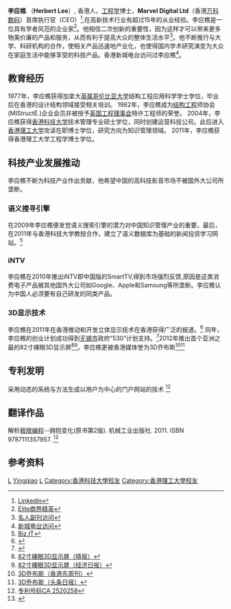{{newsrelease|time=2015-05-11T19:59:25+00:00}}
'''李应樵''' （'''Herbert Lee'''）, 香港人，[[工程学|工程学]]博士，'''Marvel Digital Ltd'''（香港[[万科数码|万科数码]]）首席执行官（CEO）<ref>[http://hk.linkedin.com/in/herbertlee Linkedin]{{dead link|date=2018年3月 |bot=InternetArchiveBot |fix-attempted=yes }}</ref>,在高新技术行业有超过15年的从业经验。李应樵是一位具有学者风范的企业家<ref>[https://www.box.com/shared/1yo379o5aqftmatcvfj1 Elite商界精英]{{dead link|date=2018年3月 |bot=InternetArchiveBot |fix-attempted=yes }}</ref>。他相信二次创新的重要性，因为这样才可以带来更多物美价廉的产品和服务，从而有利于提高大众的整体生活水平<ref>[http://geogle.comp.polyu.edu.hk/herbert/SingTao.pdf 名人副刊访问]{{dead link|date=2018年3月 |bot=InternetArchiveBot |fix-attempted=yes }}</ref>。他不断推行与大学、科研机构的合作，使相关产品迅速地产业化，也使得国内学术研究演变为大众在家庭生活中能够享受的科技产品。香港新城电台访问过李应樵<ref>[http://geogle.comp.polyu.edu.hk/herbert/HerbertInterview.wmv 新城电台访问]{{dead link|date=2018年3月 |bot=InternetArchiveBot |fix-attempted=yes }}</ref>。

== 教育经历 ==
1977年，李应樵获得加拿大[[英属哥伦比亚大学|英属哥伦比亚大学]]结构工程应用科学学士学位，毕业后在香港的设计结构领域接受相关培训。 1982年，李应樵成为[[结构工程|结构工程]]师协会(MIStructE.)企业会员并被授予[[英国工程理事会|英国工程理事会]]特许工程师的荣誉。 2004年，李应樵获得[[香港科技大学|香港科技大学]]技术管理专业硕士学位，同时创建运营科技公司。此后进入[[香港理工大学|香港理工大学]]攻读在职博士学位，研究方向为知识管理领域。 2011年，李应樵获得香港理工大学工程学博士学位。

== 科技产业发展推动 == 
李应樵不断为科技产业作出贡献，他希望中国的高科技影音市场不被国外大公司所垄断。

=== 语义搜寻引擎 === 
在2009年李应樵便发觉语义搜索引擎的潜力对中国知识管理产业的重要，最后，在2011年与香港科技大学教授合作，建立了语义数据库为基础的新闻投资学习网站。<ref>[http://geogle.comp.polyu.edu.hk/herbert/PCM_947_20%20Sep_p18.pdf Biz.IT]{{dead link|date=2018年3月 |bot=InternetArchiveBot |fix-attempted=yes }}</ref>

=== iNTV ===
李应樵在2010年推出iNTV即中国版的SmartTV,得到市场强烈反馈,原因是这类消费电子产品被其他国外大公司如Google、Apple和Samsung等所垄断。李应樵认为中国人必须要有自己研发的同类产品。

=== 3D显示技术 ===
李应樵在2011年在香港推动和开发立体显示技术在香港获得广泛的报道。<ref>{{Cite web |url=http://www.youtube.com/watch?v=HILGVOLRjAA&feature=related |title=香港2011电子展电视访问 |access-date=2012-01-24 |archive-date=2016-04-12 |archive-url=https://web.archive.org/web/20160412201138/https://www.youtube.com/watch?v=HILGVOLRjAA&feature=related |dead-url=no }}</ref> 同年，李应樵的创业计划成功得到[[无锡市|无锡市]]政府“530”计划支持。<ref>{{Cite web |url=http://www.530.gov.cn/chinese/infodetail/?infoid=3342e09a-d19f-4bbf-b852-c0551cdbb191&siteid=1&categoryNum=001001 |title=2011年“530”计划入围项目名单 |accessdate=2012-01-23 |archive-date=2011-11-13 |archive-url=https://web.archive.org/web/20111113021424/http://www.530.gov.cn/chinese/infodetail/?infoid=3342e09a-d19f-4bbf-b852-c0551cdbb191&siteid=1&categoryNum=001001 |dead-url=yes }}</ref>2012年推出首个亚洲之最的82寸裸眼3D显示屏<ref>[http://geogle.comp.polyu.edu.hk/herbert/20120416.png 82寸裸眼3D显示屏（晴报）]{{dead link|date=2018年1月 |bot=InternetArchiveBot |fix-attempted=yes }}</ref><ref>[http://geogle.comp.polyu.edu.hk/herbert/20120417.png 82寸裸眼3D显示屏（经济日报）]{{dead link|date=2018年1月 |bot=InternetArchiveBot |fix-attempted=yes }}</ref>。李应樵更被香港媒体誉为3D乔布斯<ref>[http://geogle.comp.polyu.edu.hk/herbert/Herbert-Interview.pdf 3D乔布斯（香港东周刊）]{{dead link|date=2018年3月 |bot=InternetArchiveBot |fix-attempted=yes }}</ref><ref>[http://geogle.comp.polyu.edu.hk/herbert/20120511.pdf 3D乔布斯（头条日报）]{{dead link|date=2018年3月 |bot=InternetArchiveBot |fix-attempted=yes }}</ref>

== 专利发明 == 
采用动态的系统与方法生成以用户为中心的门户网站的技术 <ref>[http://brevets-patents.ic.gc.ca/opic-cipo/cpd/eng/patent/2520258/summary.html 专利号码CA 2520258]</ref>

== 翻译作品 == 
解析[[极限编程|极限编程]]--拥抱变化(原书第2版). 机械工业出版社. 2011. ISBN 9787111357957. <ref>{{Cite web |url=http://book.51cto.com/art/201109/293069.htm |title=解析极限编程 |access-date=2012-01-23 |archive-date=2015-10-12 |archive-url=https://web.archive.org/web/20151012124618/http://book.51cto.com/art/201109/293069.htm |dead-url=no }}</ref>

== 参考资料 ==
{{reflist}}

[[Category:香港商人|L]]
[[Category:李姓|Yingqiao]]
[[Category:不列顛哥倫比亞大學校友|L]]
[[Category:香港科技大學校友|Category:香港科技大學校友]]
[[Category:香港理工大學校友|Category:香港理工大學校友]]